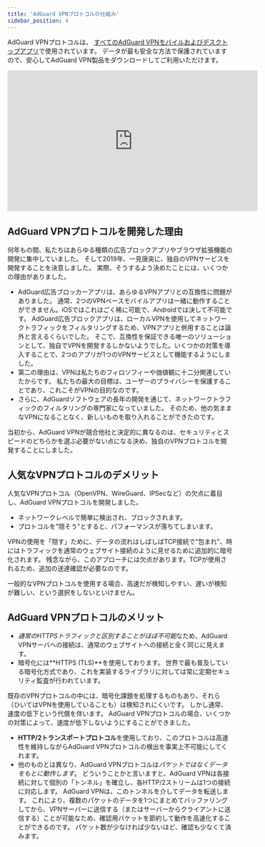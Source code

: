 ```yaml
---
title: 'AdGuard VPNプロトコルの仕組み'
sidebar_position: 4
---
```


AdGuard VPNプロトコルは、 [すべてのAdGuard VPNモバイルおよびデスクトップアプリ](https://adguard-vpn.com/ja/welcome.html)で使用されています。 データが最も安全な方法で保護されていますので、安心してAdGuard VPN製品をダウンロードしてご利用いただけます。

<iframe width="560" height="315" src="https://www.youtube-nocookie.com/embed/7149L3xPmSE" title="YouTubeビデオプレーヤー" frameborder="0" allow="accelerometer; autoplay; clipboard-write; encrypted-media; gyroscope; picture-in-picture" allowfullscreen></iframe>

## AdGuard VPNプロトコルを開発した理由

何年もの間、私たちはあらゆる種類の広告ブロックアプリやブラウザ拡張機能の開発に集中していました。 そして2019年、一見唐突に、独自のVPNサービスを開発することを決意しました。 実際、そうするよう決めたことには、いくつかの理由がありました。

* AdGuard広告ブロッカーアプリは、あらゆるVPNアプリとの互換性に問題がありました。 通常、2つのVPNベースモバイルアプリは一緒に動作することができません。iOSではこれはごく稀に可能で、Androidでは決して不可能です。 AdGuard広告ブロックアプリは、ローカルVPNを使用してネットワークトラフィックをフィルタリングするため、VPNアプリと併用することは論外と言えるくらいでした。 そこで、互換性を保証できる唯一のソリューションとして、独自でVPNを開発するしかないようでした。いくつかの対策を導入することで、2つのアプリが1つのVPNサービスとして機能するようにしました。
* 第二の理由は、VPNは私たちのフィロソフィーや価値観に十二分関連していたからです。 私たちの最大の目標は、ユーザーのプライバシーを保護することであり、これこそがVPNの目的なのです。
* さらに、AdGuardソフトウェアの長年の開発を通じて、ネットワークトラフィックのフィルタリングの専門家になっていました。 そのため、他の気ままなVPNになることなく、新しいものを取り入れることができたのです。

当初から、AdGuard VPNが競合他社と決定的に異なるのは、セキュリティとスピードのどちらかを選ぶ必要がない点になる決め、独自のVPNプロトコルを開発することにしました。

## 人気なVPNプロトコルのデメリット

人気なVPNプロトコル（OpenVPN、WireGuard、IPSecなど）の欠点に着目し、AdGuard VPNプロトコルを開発しました。

* ネットワークレベルで簡単に検出され、ブロックされます。
* プロトコルを"隠そう"とすると、パフォーマンスが落ちてしまいます。

VPNの使用を「隠す」ために、データの流れはしばしばTCP接続で"包まれ"、時にはトラフィックを通常のウェブサイト接続のように見せるために追加的に暗号化されます。 残念ながら、このアプローチには欠点があります。TCPが使用されるため、追加の送達確認が必要なのです。

一般的なVPNプロトコルを使用する場合、高速だが検知しやすい、遅いが検知が難しい、という選択をしないといけません。

## AdGuard VPNプロトコルのメリット

* *通常のHTTPSトラフィックと区別することがほぼ不可能*なため、AdGuard VPNサーバへの接続は、通常のウェブサイトへの接続と全く同じに見えます。
* 暗号化には**HTTPS (TLS)**を使用しております。 世界で最も普及している暗号化方式であり、これを実装するライブラリに対しては常に定期セキュリティ監査が行われています。

既存のVPNプロトコルの中には、暗号化課題を処理するものもあり、それら（ひいてはVPNを使用していることも）は検知されにくいです。 しかし通常、速度の低下という代償を伴います。 AdGuard VPNプロトコルの場合、いくつかの対策によって、速度が低下しないようにすることができました。

* **HTTP/2トランスポートプロトコル**を使用しており、このプロトコルは高速性を維持しながらAdGuard VPNプロトコルの検出を事実上不可能にしてくれます。
* 他のものとは異なり、AdGuard VPNプロトコルは*パケットではなくデータをもとに動作します*。 どういうことかと言いますと、AdGuard VPNは各接続に対して個別の「トンネル」を確立し、各HTTP/2ストリームは1つの接続に対応します。 AdGuard VPNは、このトンネルを介してデータを転送します。 これにより、複数のパケットのデータを1つにまとめてバッファリングしてから、VPNサーバーに送信する（またはサーバーからクライアントに送信する）ことが可能なため、確認用パケットを節約して動作を高速化することができるのです。 パケット数が少なければ少ないほど、確認も少なくて済みます。